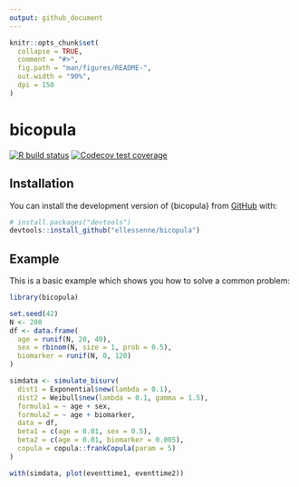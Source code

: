 ```yaml
---
output: github_document
---
```


<!-- README.md is generated from README.Rmd. Please edit that file -->

```r
knitr::opts_chunk$set(
  collapse = TRUE,
  comment = "#>",
  fig.path = "man/figures/README-",
  out.width = "90%",
  dpi = 150
)
```

# bicopula

<!-- badges: start -->
[![R build status](https://github.com/ellessenne/bicopula/workflows/R-CMD-check/badge.svg)](https://github.com/ellessenne/bicopula/actions)
[![Codecov test coverage](https://codecov.io/gh/ellessenne/bicopula/branch/master/graph/badge.svg)](https://codecov.io/gh/ellessenne/bicopula?branch=master)<!-- badges: end -->

## Installation

You can install the development version of {bicopula} from [GitHub](https://github.com/) with:

``` r
# install.packages("devtools")
devtools::install_github("ellessenne/bicopula")
```

## Example

This is a basic example which shows you how to solve a common problem:

```r
library(bicopula)

set.seed(42)
N <- 200
df <- data.frame(
  age = runif(N, 20, 40),
  sex = rbinom(N, size = 1, prob = 0.5),
  biomarker = runif(N, 0, 120)
)

simdata <- simulate_bisurv(
  dist1 = Exponential$new(lambda = 0.1),
  dist2 = Weibull$new(lambda = 0.1, gamma = 1.5),
  formula1 = ~ age + sex,
  formula2 = ~ age + biomarker,
  data = df,
  beta1 = c(age = 0.01, sex = 0.5),
  beta2 = c(age = 0.01, biomarker = 0.005),
  copula = copula::frankCopula(param = 5)
)

with(simdata, plot(eventtime1, eventtime2))
```
